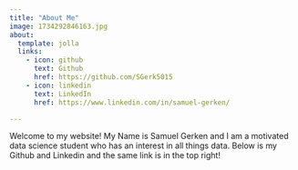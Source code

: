 ```yaml
---
title: "About Me"
image: 1734292846163.jpg
about:
  template: jolla
  links:
    - icon: github
      text: Github
      href: https://github.com/SGerk5015
    - icon: linkedin
      text: LinkedIn
      href: https://www.linkedin.com/in/samuel-gerken/

---
```


Welcome to my website! My Name is Samuel Gerken and I am a motivated data science student who has an interest in all things data. Below is my Github and Linkedin and the same link is in the top right!
